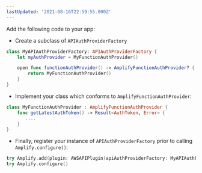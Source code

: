 ```yaml
---
lastUpdated: '2021-08-16T22:59:55.000Z'
---
```


Add the following code to your app:

* Create a subclass of `APIAuthProviderFactory`
```swift
class MyAPIAuthProviderFactory: APIAuthProviderFactory {
    let myAuthProvider = MyFunctionAuthProvider()

    open func functionAuthProvider() -> AmplifyFunctionAuthProvider? {
        return MyFunctionAuthProvider()
    }
}
```

* Implement your class which conforms to `AmplifyFunctionAuthProvider`:
```swift
class MyFunctionAuthProvider : AmplifyFunctionAuthProvider {
    func getLatestAuthToken() -> Result<AuthToken, Error> {
       ....
    }
}
```
* Finally, register your instance of `APIAuthProviderFactory` prior to calling `Amplify.configure()`:
```swift
try Amplify.add(plugin: AWSAPIPlugin(apiAuthProviderFactory: MyAPIAuthProviderFactory()))
try Amplify.configure()
```
